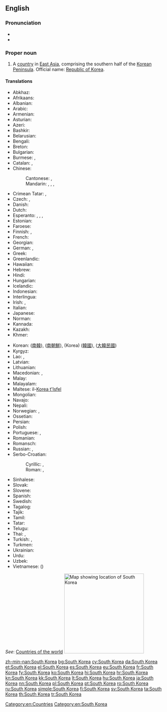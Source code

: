 ==English==
{{wikipedia}}

===Pronunciation===
* {{audio|En-us-South Korea.ogg|Audio (US)|lang=en}}
* {{rhymes|iːə|lang=en}}

===Proper noun===
{{en-proper noun|head=[[South]] [[Korea]]}}

# A [[country]] in [[East Asia]], comprising the southern half of the [[Korean Peninsula]]. Official name: [[Republic of Korea]].

====Translations====
{{trans-top|country in East Asia}}
* Abkhaz: {{t|ab|Аладатәи Кореа|sc=Cyrl}}
* Afrikaans: {{t|af|Suid-Korea}}
* Albanian: {{t|sq|Koreja e Jugut}}
* Arabic: {{t|ar|كُورِيَا اَلْجَنُوبِيَّة|f|tr=kōriyā l-janūbiyya}}
* Armenian: {{t|hy|Հարավային Կորեա}}
* Asturian: {{t+|ast|Corea del Sur}}
* Azeri: {{t|az|Cənubi Koreya}}
* Bashkir: {{t|ba|Көньяҡ Корея|sc=Cyrl}}
* Belarusian: {{t|be|Паўднёвая Карэ́я|f}}
* Bengali: {{t|bn|দক্ষিণ কোরিয়া|tr=dôkhin koriẏa}}
* Breton: {{t|br|Korea ar Su}}
* Bulgarian: {{t+|bg|Ю́жна Коре́я|f}}
* Burmese: {{t|my|ကိုရီးယားသမ္မတနိုင်ငံ|sc=Mymr}}, {{t|my|တောင်ကိုရီးယား|sc=Mymr}}
* Catalan: {{t+|ca|Corea del Sud|f}},
* Chinese:
*: Cantonese: {{t|yue|韓國|sc=Hani}}, {{t|yue|韩国|tr=hon4 gwok3|sc=Hani}}
*: Mandarin: {{t|cmn|韓國|sc=Hani}}, {{t+|cmn|韩国|tr=Hánguó|sc=Hani}}, {{t+|cmn|南韓|sc=Hani}}, {{t|cmn|南韩|tr=Nánhán|sc=Hani}}
* Crimean Tatar: {{t|crh|Cenübiy Koreya}}, {{t|crh|Kоreya Cumhuriyeti}}
* Czech: {{t+|cs|Jižní Korea|f}}, {{t|cs|Korejská republika|f}}
* Danish: {{t+|da|Sydkorea}}
* Dutch: {{t+|nl|Zuid-Korea}}
* Esperanto: {{t|eo|Sud-Koreio}}, {{t|eo|Koreio Suda}}, {{t|eo|Koreujo Sud-Koreujo}}, {{t|eo|Koreujo Suda}}
* Estonian: {{t+|et|Lõuna-Korea}}
* Faroese: {{t|fo|Suðurkorea|n}}
* Finnish: {{t+|fi|Etelä-Korea}}, {{t+|fi|Korean tasavalta}}
* French: {{t+|fr|Corée du Sud|f}}
* Georgian: {{t|ka|სამხრეთი კორეა|sc=Geor}}
* German: {{t+|de|Südkorea|n}}, {{t+|de|Republik Korea|f}}
* Greek: {{t+|el|Νότια Κορέα|f}}
* Greenlandic: {{t|kl|Korea Kujalleq}}
* Hawaiian: {{t|haw|Kōlea Hema}}
* Hebrew: {{t|he|דרום קוריאה|f|tr=daróm korea}}
* Hindi: {{t+|hi|दक्षिण कोरिया|tr=dakṣiṇ kōriyā}}
* Hungarian: {{t+|hu|Dél-Korea}}
* Icelandic: {{t+|is|Suður-Kórea|f}}
* Indonesian: {{t|id|Korea Selatan}}
* Interlingua: {{t|ia|Corea del Sud}}
* Irish: {{t|ga|Cóiré Theas|f|alt=An Chóiré Theas}}, {{t|ga|Poblacht na Cóiré|f}}
* Italian: {{t+|it|Corea del Sud|f}}
* Japanese: {{t+|ja|韓国|tr=かんこく, Kankoku}}
* Norman: {{t|nrf|Corée du Sud|f}}
* Kannada: {{t|kn|ದಕ್ಷಿಣ ಕೊರಿಯಾ|sc=Knda}}
* Kazakh: {{t|kk|Оңтүстік Корея|sc=Cyrl}}
* Khmer: {{t|km|កូរ៉េ​ខាង​​ត្បូង|tr=kooree kʰaang tboong|sc=Khmr}}
{{trans-mid}}
* Korean: {{t+|ko|남한|tr=Namhan|sc=Hang}} ([[南韓]]), {{t+|ko|남조선|tr=Namjoseon|sc=Hang}} ([[南朝鮮]]), {{t+|ko|한국|tr=Hanguk|sc=Hang}} (Korea) ([[韓國]]), {{qualifier|officially}} {{t+|ko|대한민국|tr=Daehanminguk|sc=Hang}} ([[大韓民國]])
* Kyrgyz: {{t|ky|Түштүк Корея|sc=Cyrl}}
* Lao: {{t|lo|ເກົາຫລີໃຕ້|sc=Laoo}}, {{t|lo|ປະເທດເກົາຫລີໃຕ້|sc=Laoo}}
* Latvian: {{t+|lv|Dienvidkoreja|f}}
* Lithuanian: {{t+|lt|Pietų Korėja|f}}
* Macedonian: {{t+|mk|Ју́жна Коре́ја|f}}, {{t|mk|Репу́блика Коре́ја|f}}
* Malay: {{t|ms|Korea Selatan}}
* Malayalam: {{t|ml|ദക്ഷിണ കൊറിയ|sc=Mlym}}
* Maltese: il-[[Korea t'Isfel]]
* Mongolian: {{t+|mn|Өмнөд Солонгос|sc=Cyrl}}
* Navajo: {{t|nv|Kolíya Bikéyah Shádiʼááhjí Siʼánígíí}}
* Nepali: {{t|ne|दक्षिण कोरिया|tr=dakṣiṇa koriyā|sc=Deva}}
* Norwegian: {{t+|no|Sør-Korea}}, {{t|no|Republikken Korea}}
* Ossetian: {{t|os|Хуссар Корей|sc=Cyrl}}
* Persian: {{t+|fa|کره جنوبی|tr=Kore-ye Janubi}}
* Polish: {{t+|pl|Korea Południowa|f}}
* Portuguese: {{t+|pt|Coreia do Sul}} {{qualifier|Portugal}}, {{t+|pt|Coréia do Sul}} {{qualifier|Brazil}}
* Romanian: {{t+|ro|Coreea de Sud|f}}
* Romansch: {{t|rm|Corea dal Sid|f}}
* Russian: {{t|ru|Ю́жная Коре́я|f}}, {{t|ru|Респу́блика Коре́я|f}}
* Serbo-Croatian:
*: Cyrillic: {{t|sh|Јужна Кореја|f}}, {{t|sh|Република Кореја|f}}
*: Roman: {{t+|sh|Južna Koreja|f}}, {{t|sh|Republika Koreja|f}}
* Sinhalese: {{t|si|දකුණු කොරියාව|sc=Sinh}}
* Slovak: {{t|sk|Južná Kórea|f}}
* Slovene: {{t|sl|Južna Koreja|f}}
* Spanish: {{t+|es|Corea del Sur}}
* Swedish: {{t+|sv|Sydkorea}}
* Tagalog: {{t|tl|Timog Korea}}
* Tajik: {{t|tg|Қурияи Ҷанубӣ|sc=Cyrl}}
* Tamil: {{t|ta|தென் கொரியா|sc=Taml}}
* Tatar: {{t|tt|Көньяк Корея|sc=Cyrl}}
* Telugu: {{t+|te|దక్షిణ కొరియా|sc=Telu}}
* Thai: {{t+|th|เกาหลีใต้|tr=gaolĕe dtâi|sc=Thai}}, {{t|th|ประเทศเกาหลีใต้|tr=bpràtâyt gaolĕe dtâi|sc=Thai}}
* Turkish: {{t+|tr|Güney Kore}}, {{t+|tr|Kore Cumhuriyeti}}
* Turkmen: {{t|tk|Günorta Koreýa}}
* Ukrainian: {{t+|uk|Півде́нна Коре́я|f}}
* Urdu: {{t|ur|جنوبی کوریا|tr=janūbī kriyā|sc=ur-Arab}}
* Uzbek: {{t+|uz|Janubiy Koreya}}
* Vietnamese: {{t+|vi|Hàn Quốc}} ({{t|vi|韓國}})
{{trans-bottom}}

''See'': [[Appendix:Countries of the world|Countries of the world]]
[[Image:Locator map of South Korea.svg|250px|thumb|Map showing location of South Korea]]

[[Category:en:Countries]]
[[Category:en:South Korea]]

[[zh-min-nan:South Korea]]
[[bg:South Korea]]
[[cy:South Korea]]
[[da:South Korea]]
[[et:South Korea]]
[[el:South Korea]]
[[es:South Korea]]
[[eu:South Korea]]
[[fr:South Korea]]
[[fy:South Korea]]
[[ko:South Korea]]
[[hi:South Korea]]
[[hr:South Korea]]
[[kn:South Korea]]
[[kk:South Korea]]
[[lt:South Korea]]
[[hu:South Korea]]
[[ja:South Korea]]
[[nn:South Korea]]
[[pl:South Korea]]
[[pt:South Korea]]
[[ro:South Korea]]
[[ru:South Korea]]
[[simple:South Korea]]
[[fi:South Korea]]
[[sv:South Korea]]
[[ta:South Korea]]
[[th:South Korea]]
[[tr:South Korea]]